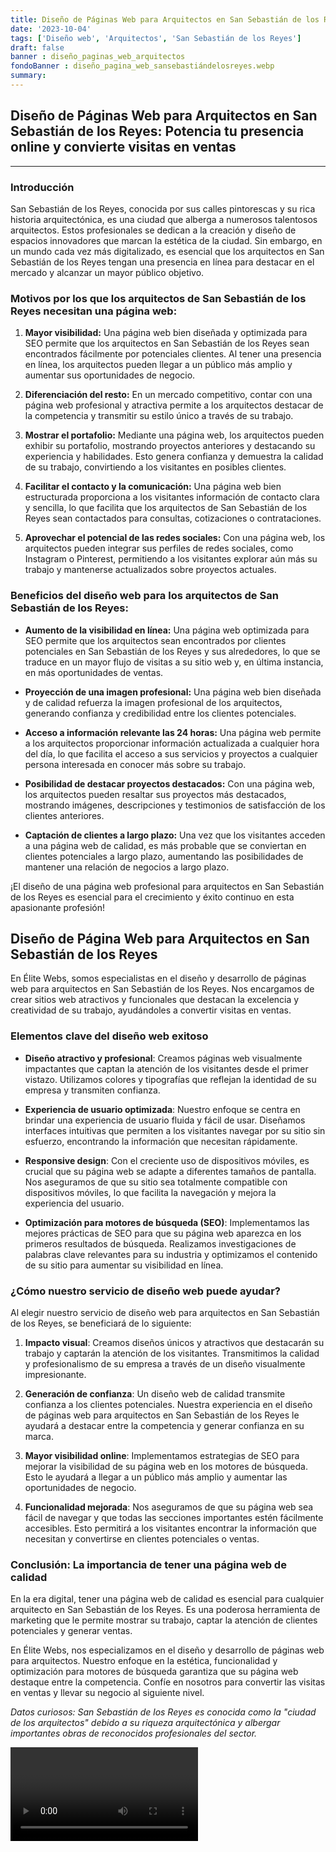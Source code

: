 ```yaml
---
title: Diseño de Páginas Web para Arquitectos en San Sebastián de los Reyes
date: '2023-10-04'
tags: ['Diseño web', 'Arquitectos', 'San Sebastián de los Reyes']
draft: false
banner : diseño_paginas_web_arquitectos
fondoBanner : diseño_pagina_web_sansebastiándelosreyes.webp
summary: 
---
```


## Diseño de Páginas Web para Arquitectos en San Sebastián de los Reyes: Potencia tu presencia online y convierte visitas en ventas

---

### Introducción

San Sebastián de los Reyes, conocida por sus calles pintorescas y su rica historia arquitectónica, es una ciudad que alberga a numerosos talentosos arquitectos. Estos profesionales se dedican a la creación y diseño de espacios innovadores que marcan la estética de la ciudad. Sin embargo, en un mundo cada vez más digitalizado, es esencial que los arquitectos en San Sebastián de los Reyes tengan una presencia en línea para destacar en el mercado y alcanzar un mayor público objetivo.

### Motivos por los que los arquitectos de San Sebastián de los Reyes necesitan una página web:

1. **Mayor visibilidad:** Una página web bien diseñada y optimizada para SEO permite que los arquitectos en San Sebastián de los Reyes sean encontrados fácilmente por potenciales clientes. Al tener una presencia en línea, los arquitectos pueden llegar a un público más amplio y aumentar sus oportunidades de negocio.

2. **Diferenciación del resto:** En un mercado competitivo, contar con una página web profesional y atractiva permite a los arquitectos destacar de la competencia y transmitir su estilo único a través de su trabajo.

3. **Mostrar el portafolio:** Mediante una página web, los arquitectos pueden exhibir su portafolio, mostrando proyectos anteriores y destacando su experiencia y habilidades. Esto genera confianza y demuestra la calidad de su trabajo, convirtiendo a los visitantes en posibles clientes.

4. **Facilitar el contacto y la comunicación:** Una página web bien estructurada proporciona a los visitantes información de contacto clara y sencilla, lo que facilita que los arquitectos de San Sebastián de los Reyes sean contactados para consultas, cotizaciones o contrataciones.

5. **Aprovechar el potencial de las redes sociales:** Con una página web, los arquitectos pueden integrar sus perfiles de redes sociales, como Instagram o Pinterest, permitiendo a los visitantes explorar aún más su trabajo y mantenerse actualizados sobre proyectos actuales.

### Beneficios del diseño web para los arquitectos de San Sebastián de los Reyes:

* **Aumento de la visibilidad en línea:** Una página web optimizada para SEO permite que los arquitectos sean encontrados por clientes potenciales en San Sebastián de los Reyes y sus alrededores, lo que se traduce en un mayor flujo de visitas a su sitio web y, en última instancia, en más oportunidades de ventas.

* **Proyección de una imagen profesional:** Una página web bien diseñada y de calidad refuerza la imagen profesional de los arquitectos, generando confianza y credibilidad entre los clientes potenciales.

* **Acceso a información relevante las 24 horas:** Una página web permite a los arquitectos proporcionar información actualizada a cualquier hora del día, lo que facilita el acceso a sus servicios y proyectos a cualquier persona interesada en conocer más sobre su trabajo.

* **Posibilidad de destacar proyectos destacados:** Con una página web, los arquitectos pueden resaltar sus proyectos más destacados, mostrando imágenes, descripciones y testimonios de satisfacción de los clientes anteriores.

* **Captación de clientes a largo plazo:** Una vez que los visitantes acceden a una página web de calidad, es más probable que se conviertan en clientes potenciales a largo plazo, aumentando las posibilidades de mantener una relación de negocios a largo plazo.

¡El diseño de una página web profesional para arquitectos en San Sebastián de los Reyes es esencial para el crecimiento y éxito continuo en esta apasionante profesión!

<GifSeo />

<Cta />

## Diseño de Página Web para Arquitectos en San Sebastián de los Reyes

En Élite Webs, somos especialistas en el diseño y desarrollo de páginas web para arquitectos en San Sebastián de los Reyes. Nos encargamos de crear sitios web atractivos y funcionales que destacan la excelencia y creatividad de su trabajo, ayudándoles a convertir visitas en ventas.

### Elementos clave del diseño web exitoso

- **Diseño atractivo y profesional**: Creamos páginas web visualmente impactantes que captan la atención de los visitantes desde el primer vistazo. Utilizamos colores y tipografías que reflejan la identidad de su empresa y transmiten confianza.

- **Experiencia de usuario optimizada**: Nuestro enfoque se centra en brindar una experiencia de usuario fluida y fácil de usar. Diseñamos interfaces intuitivas que permiten a los visitantes navegar por su sitio sin esfuerzo, encontrando la información que necesitan rápidamente.

- **Responsive design**: Con el creciente uso de dispositivos móviles, es crucial que su página web se adapte a diferentes tamaños de pantalla. Nos aseguramos de que su sitio sea totalmente compatible con dispositivos móviles, lo que facilita la navegación y mejora la experiencia del usuario.

- **Optimización para motores de búsqueda (SEO)**: Implementamos las mejores prácticas de SEO para que su página web aparezca en los primeros resultados de búsqueda. Realizamos investigaciones de palabras clave relevantes para su industria y optimizamos el contenido de su sitio para aumentar su visibilidad en línea.

### ¿Cómo nuestro servicio de diseño web puede ayudar?

Al elegir nuestro servicio de diseño web para arquitectos en San Sebastián de los Reyes, se beneficiará de lo siguiente:

1. **Impacto visual**: Creamos diseños únicos y atractivos que destacarán su trabajo y captarán la atención de los visitantes. Transmitimos la calidad y profesionalismo de su empresa a través de un diseño visualmente impresionante.

2. **Generación de confianza**: Un diseño web de calidad transmite confianza a los clientes potenciales. Nuestra experiencia en el diseño de páginas web para arquitectos en San Sebastián de los Reyes le ayudará a destacar entre la competencia y generar confianza en su marca.

3. **Mayor visibilidad online**: Implementamos estrategias de SEO para mejorar la visibilidad de su página web en los motores de búsqueda. Esto le ayudará a llegar a un público más amplio y aumentar las oportunidades de negocio.

4. **Funcionalidad mejorada**: Nos aseguramos de que su página web sea fácil de navegar y que todas las secciones importantes estén fácilmente accesibles. Esto permitirá a los visitantes encontrar la información que necesitan y convertirse en clientes potenciales o ventas.

### Conclusión: La importancia de tener una página web de calidad

En la era digital, tener una página web de calidad es esencial para cualquier arquitecto en San Sebastián de los Reyes. Es una poderosa herramienta de marketing que le permite mostrar su trabajo, captar la atención de clientes potenciales y generar ventas. 

En Élite Webs, nos especializamos en el diseño y desarrollo de páginas web para arquitectos. Nuestro enfoque en la estética, funcionalidad y optimización para motores de búsqueda garantiza que su página web destaque entre la competencia. Confíe en nosotros para convertir las visitas en ventas y llevar su negocio al siguiente nivel.

*Datos curiosos: San Sebastián de los Reyes es conocida como la "ciudad de los arquitectos" debido a su riqueza arquitectónica y albergar importantes obras de reconocidos profesionales del sector.*

<Video />

<CtaBot job='Arquitectos' city='San Sebastián de los Reyes'/>

<Gmaps query='San Sebastián de los Reyes+españa+maps' />